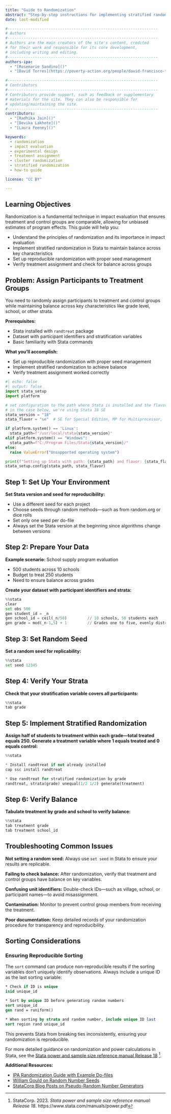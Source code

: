 ```yaml
---
title: "Guide to Randomization"
abstract: "Step-by-step instructions for implementing stratified randomization in Stata, including reproducible seed setting, balance checking, and troubleshooting common issues."
date: last-modified

#------------------------------------------------------------------
# Authors
#------------------------------------------------------------------
# Authors are the main creators of the site's content, credited
# for their work and responsible for its core development,
# including writing and editing.
#------------------------------------------------------------------
authors-ipa:
  - "[Rosemarie Sandino]()"
  - "[David Torres](https://poverty-action.org/people/david-francisco-torres-leon)"

#------------------------------------------------------------------
# Contributors
#------------------------------------------------------------------
# Contributors provide support, such as feedback or supplementary
# materials for the site. They can also be responsible for
# updating/maintaining the site.
#------------------------------------------------------------------
contributors:
  - "[Radhika Jain]()"
  - "[Devika Lakhote]()"
  - "[Laura Feeney]()"

keywords:
  - randomization
  - impact evaluation
  - experimental design
  - treatment assignment
  - cluster randomization
  - stratified randomization
  - how-to guide

license: "CC BY"

---
```


:::{.callout-tip appearance="simple"}

## Learning Objectives

Randomization is a fundamental technique in impact evaluation that ensures treatment and control groups are comparable, allowing for unbiased estimates of program effects. This guide will help you:

- Understand the principles of randomization and its importance in impact evaluation
- Implement stratified randomization in Stata to maintain balance across key characteristics
- Set up reproducible randomization with proper seed management
- Verify treatment assignment and check for balance across groups

:::

## Problem: Assign Participants to Treatment Groups

You need to randomly assign participants to treatment and control groups while maintaining balance across key characteristics like grade level, school, or other strata.

**Prerequisites:**

- Stata installed with `randtreat` package
- Dataset with participant identifiers and stratification variables
- Basic familiarity with Stata commands

**What you'll accomplish:**

- Set up reproducible randomization with proper seed management
- Implement stratified randomization to achieve balance
- Verify treatment assignment worked correctly

```python
#| echo: false
#| output: false
import stata_setup
import platform

# set configuration to the path where Stata is installed and the flavor of Stata
# in the case below, we're using Stata 18 SE
stata_version = "18"
stata_flavor = "se"  # SE for Special Edition, MP for Multiprocessor,

if platform.system() == 'Linux':
  stata_path=f"/usr/local/stata{stata_version}"
elif platform.system() == "Windows":
  stata_path=f"C:/Program Files/Stata{stata_version}/"
else:
  raise ValueError("Unsupported operating system")

print(f"Setting up Stata with path: {stata_path} and flavor: {stata_flavor}")
stata_setup.config(stata_path, stata_flavor)
```

## Step 1: Set Up Your Environment

**Set Stata version and seed for reproducibility:**

- Use a different seed for each project
- Choose seeds through random methods—such as from random.org or dice rolls
- Set only one seed per do-file
- Always set the Stata version at the beginning since algorithms change between versions

## Step 2: Prepare Your Data

**Example scenario:** School supply program evaluation

- 500 students across 10 schools
- Budget to treat 250 students
- Need to ensure balance across grades

**Create your dataset with participant identifiers and strata:**

```python
%%stata
clear
set obs 500
gen student_id = _n
gen school_id = ceil(_n/50)         // 10 schools, 50 students each
gen grade = mod(_n-1,5) + 1         // Grades one to five, evenly distributed
```

## Step 3: Set Random Seed

**Set a random seed for replicability:**

```python
%%stata
set seed 12345
```

## Step 4: Verify Your Strata

**Check that your stratification variable covers all participants:**

```python
%%stata
tab grade
```

## Step 5: Implement Stratified Randomization

**Assign half of students to treatment within each grade—total treated equals 250. Generate a treatment variable where 1 equals treated and 0 equals control:**

```python
%%stata

* Install randtreat if not already installed
cap ssc install randtreat

* Use randtreat for stratified randomization by grade
randtreat, strata(grade) unequal(1/2 1/2) generate(treatment)
```

## Step 6: Verify Balance

**Tabulate treatment by grade and school to verify balance:**

```python
%%stata
tab treatment grade
tab treatment school_id
```

## Troubleshooting Common Issues

**Not setting a random seed:** Always use `set seed` in Stata to ensure your results are replicable.

**Failing to check balance:** After randomization, verify that treatment and control groups have balance on key variables.

**Confusing unit identifiers:** Double-check IDs—such as village, school, or participant names—to avoid misassignment.

**Contamination:** Monitor to prevent control group members from receiving the treatment.

**Poor documentation:** Keep detailed records of your randomization procedure for transparency and reproducibility.

::: {.callout-warning collapse="true"}

## Sorting Considerations

### Ensuring Reproducible Sorting

The `sort` command can produce non-reproducible results if the sorting variables don't uniquely identify observations. Always include a unique ID as the last sorting variable:

```stata
* Check if ID is unique
isid unique_id

* Sort by unique ID before generating random numbers
sort unique_id
gen rand = runiform()

* When sorting by strata and random number, include unique ID last
sort region rand unique_id
```

This prevents Stata from breaking ties inconsistently, ensuring your randomization is reproducible.
:::

For more detailed guidance on randomization and power calculations in Stata, see the [Stata power and sample size reference manual Release 18](https://www.stata.com/manuals/power.pdf) [^1].

**Additional Resources:**

- [IPA Randomization Guide with Example Do-files](https://ipastorage.box.com/s/sslf9h67yaejnhn3zz02ez3k508irzu8)
- [William Gould on Random Number Seeds](https://blog.stata.com/2016/03/10/how-to-generate-random-numbers-in-stata/)
- [StataCorp Blog Posts on Pseudo-Random Number Generators](https://blog.stata.com/tag/random-numbers/)

[^1]: StataCorp. 2023. *Stata power and sample size reference manual: Release 18*. https://www.stata.com/manuals/power.pdf
